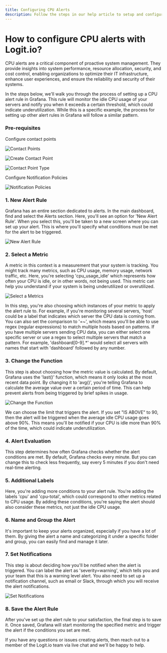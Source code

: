 ```yaml
---
title: Configuring CPU Alerts
description: Follow the steps in our help article to setup and configure CPU alerts to send notifications from Logit.io
---
```


# How to configure CPU alerts with Logit.io?

CPU alerts are a critical component of proactive system management. They provide insights into system performance, resource allocation, security, and cost control, enabling organizations to optimize their IT infrastructure, enhance user experiences, and ensure the reliability and security of their systems.

In the steps below, we'll walk you through the process of setting up a CPU alert rule in Grafana. This rule will monitor the idle CPU usage of your servers and notify you when it exceeds a certain threshold, which could indicate underutilization. While this is a specific example, the process for setting up other alert rules in Grafana will follow a similar pattern.

### Pre-requisites

Configure contact points

![Contact Points](@/images/help/infrastructure-metrics/contact-points.png)

![Create Contact Point](@/images/help/infrastructure-metrics/create-contact-point.png)

![Contact Point Type](@/images/help/infrastructure-metrics/contact-point-type.png)

Configure Notification Policies

![Notification Policies](@/images/help/infrastructure-metrics/notification-policies.png)

### 1. New Alert Rule

Grafana has an entire section dedicated to alerts. In the main dashboard, find and select the Alerts section. Here, you'll see an option for 'New Alert Rule'. When you select this, you'll be taken to a new screen where you can set up your alert. This is where you'll specify what conditions must be met for the alert to be triggered.

![New Alert Rule](@/images/help/infrastructure-metrics/new-alert-rule.png)

### 2. Select a Metric

A metric in this context is a measurement that your system is tracking. You might track many metrics, such as CPU usage, memory usage, network traffic, etc. Here, you're selecting 'cpu_usage_idle' which represents how often your CPU is idle, or in other words, not being used. This metric can help you understand if your system is being underutilized or overutilized.

![Select a Metrics](@/images/help/infrastructure-metrics/select-metric.png)

In this step, you're also choosing which instances of your metric to apply the alert rule to. For example, if you're monitoring several servers, 'host' could be a label that indicates which server the CPU data is coming from. You can also set the comparison to '=~', which means you'll be able to use regex (regular expressions) to match multiple hosts based on patterns. If you have multiple servers sending CPU data, you can either select one specific server or use a regex to select multiple servers that match a pattern. For example, 'dashboard[0-9].\*' would select all servers with names that start with 'dashboard' followed by any number.

### 3. Change the Function

This step is about choosing how the metric value is calculated. By default, Grafana uses the 'last()' function, which means it only looks at the most recent data point. By changing it to 'avg()', you're telling Grafana to calculate the average value over a certain period of time. This can help prevent alerts from being triggered by brief spikes in usage.

![Change the Function](@/images/help/infrastructure-metrics/change-function.png)

We can choose the limit that triggers the alert. If you set "IS ABOVE" to 90, then the alert will be triggered when the average idle CPU usage goes above 90%. This means you'll be notified if your CPU is idle more than 90% of the time, which could indicate underutilization.

### 4. Alert Evaluation

This step determines how often Grafana checks whether the alert conditions are met. By default, Grafana checks every minute. But you can change this to check less frequently, say every 5 minutes if you don't need real-time alerting.

### 5. Additional Labels

Here, you're adding more conditions to your alert rule. You're adding the labels 'cpu' and 'cpu-total', which could correspond to other metrics related to CPU usage. By adding these conditions, you're saying the alert should also consider these metrics, not just the idle CPU usage.

### 6. Name and Group the Alert

It's important to keep your alerts organized, especially if you have a lot of them. By giving the alert a name and categorizing it under a specific folder and group, you can easily find and manage it later.

### 7. Set Notifications

This step is about deciding how you'll be notified when the alert is triggered. You can label the alert as 'severity=warning', which tells you and your team that this is a warning level alert. You also need to set up a notification channel, such as email or Slack, through which you will receive the alert notifications.

![Set Notifications](@/images/help/infrastructure-metrics/set-notifications.png)

### 8. Save the Alert Rule

After you've set up the alert rule to your satisfaction, the final step is to save it. Once saved, Grafana will start monitoring the specified metric and trigger the alert if the conditions you set are met.

If you have any questions or issues creating alerts, then reach out to a member of the Logit.io team via live chat and we'll be happy to help.
